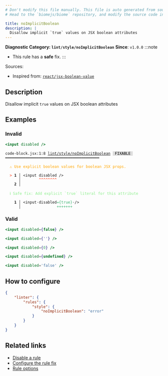 ```yaml
---
# Don't modify this file manually. This file is auto generated from source, and you will lose your changes next time the website is built.
# Head to the `biomejs/biome` repository, and modify the source code in there.

title: noImplicitBoolean
description: |
  Disallow implicit `true` values on JSX boolean attributes
---
```


**Diagnostic Category: `lint/style/noImplicitBoolean`**
<Tabs>
<TabItem label="JSX and TSX" icon="seti:javascript">
**Since**: `v1.0.0`
:::note
- This rule has a **safe** fix.
:::

Sources: 
- Inspired from: <a href="https://github.com/jsx-eslint/eslint-plugin-react/blob/master/docs/rules/jsx-boolean-value.md" target="_blank"><code>react/jsx-boolean-value</code></a>

## Description
Disallow implicit `true` values on JSX boolean attributes

## Examples

### Invalid

```jsx
<input disabled />
```

<pre class="language-text"><code class="language-text">code-block.jsx:1:8 <a href="https://biomejs.dev/linter/rules/no-implicit-boolean">lint/style/noImplicitBoolean</a> <span style="color: #000; background-color: #ddd;"> FIXABLE </span> ━━━━━━━━━━━━━━━━━━━━━━━━━━━━━━━━━━━━━━━━━━<br /><br />  <strong><span style="color: Orange;">⚠</span></strong> <span style="color: Orange;">Use explicit boolean values for boolean JSX props.</span><br />  <br />  <strong><span style="color: Tomato;">&gt;</span></strong> <strong>1 │ </strong>&lt;input disabled /&gt;<br />   <strong>   │ </strong>       <strong><span style="color: Tomato;">^</span></strong><strong><span style="color: Tomato;">^</span></strong><strong><span style="color: Tomato;">^</span></strong><strong><span style="color: Tomato;">^</span></strong><strong><span style="color: Tomato;">^</span></strong><strong><span style="color: Tomato;">^</span></strong><strong><span style="color: Tomato;">^</span></strong><strong><span style="color: Tomato;">^</span></strong><br />    <strong>2 │ </strong><br />  <br />  <strong><span style="color: lightgreen;">ℹ</span></strong> <span style="color: lightgreen;">Safe fix</span><span style="color: lightgreen;">: </span><span style="color: lightgreen;">Add explicit `true` literal for this attribute</span><br />  <br />  <strong>  1 │ </strong>&lt;input<span style="opacity: 0.8;">·</span>disabled<span style="color: MediumSeaGreen;">=</span><span style="color: MediumSeaGreen;">&#123;</span><span style="color: MediumSeaGreen;">t</span><span style="color: MediumSeaGreen;">r</span><span style="color: MediumSeaGreen;">u</span><span style="color: MediumSeaGreen;">e</span><span style="color: MediumSeaGreen;">&#125;</span><span style="opacity: 0.8;">·</span>/&gt;<br />  <strong>    │ </strong>               <span style="color: MediumSeaGreen;">+</span><span style="color: MediumSeaGreen;">+</span><span style="color: MediumSeaGreen;">+</span><span style="color: MediumSeaGreen;">+</span><span style="color: MediumSeaGreen;">+</span><span style="color: MediumSeaGreen;">+</span><span style="color: MediumSeaGreen;">+</span>   <br /></code></pre>

### Valid

```jsx
<input disabled={false} />
```

```jsx
<input disabled={''} />
```

```jsx
<input disabled={0} />
```

```jsx
<input disabled={undefined} />
```

```jsx
<input disabled='false' />
```

## How to configure
```json title="biome.json"
{
	"linter": {
		"rules": {
			"style": {
				"noImplicitBoolean": "error"
			}
		}
	}
}

```
## Related links

- [Disable a rule](/linter/#disable-a-rule)
- [Configure the rule fix](/linter#configure-the-rule-fix)
- [Rule options](/linter/#rule-options)

</TabItem>
</Tabs>

